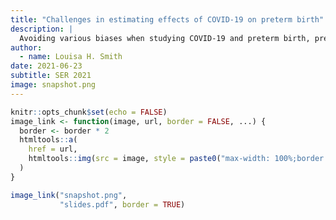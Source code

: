 ```yaml
---
title: "Challenges in estimating effects of COVID-19 on preterm birth"
description: |
  Avoiding various biases when studying COVID-19 and preterm birth, presented in the infectious diseases session at SER 2021.
author:
  - name: Louisa H. Smith
date: 2021-06-23
subtitle: SER 2021
image: snapshot.png
---
```


```r
knitr::opts_chunk$set(echo = FALSE)
image_link <- function(image, url, border = FALSE, ...) {
  border <- border * 2
  htmltools::a(
    href = url,
    htmltools::img(src = image, style = paste0("max-width: 100%;border: ", border, "px solid;"), ...)
  )
}
```

```r
image_link("snapshot.png",
           "slides.pdf", border = TRUE)
```